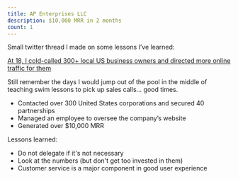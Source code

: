 ```yaml
---
title: AP Enterprises LLC
description: $10,000 MRR in 2 months
count: 1
---
```



Small twitter thread I made on some lessons I’ve learned:

[At 18, I cold-called 300+ local US business owners and directed more online traffic for them](https://twitter.com/alexdphan/status/1440724029027938304?s=20&t=GaCdU6gRvfEuhV8Wgoi5ow)

Still remember the days I would jump out of the pool in the middle of teaching swim lessons to pick up sales calls... good times.

- Contacted over 300 United States corporations and secured 40 partnerships
- Managed an employee to oversee the company’s website
- Generated over $10,000 MRR

Lessons learned:
- Do not delegate if it's not necessary
- Look at the numbers (but don't get too invested in them)
- Customer service is a major component in good user experience